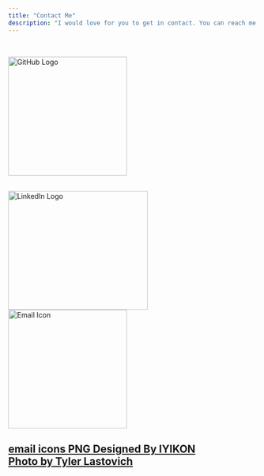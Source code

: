 ```yaml
---
title: "Contact Me"
description: "I would love for you to get in contact. You can reach me at any of these locations."
---
```


<head>

<link rel="stylesheet" type="text/css" href="css/styles.css">

```{=html}
<style>
body {
      background-image: url('/images/contact_background.jpg');
      background-size: cover;
    }
  </style>
```
</head>

<br>

<a href="https://github/oliverfanderson"> ![GitHub Logo](images/github-mark.png){.center alt="GitHub Logo" style="width:240px;height:240px;"} </a><br><br>

<a href="https://linkedin.com/in/oliver-f-anderson"> <img src="images/LI-In-Bug.png" alt="LinkedIn Logo" class="center" style="width:282px;height:240px;"/> </a> <br> <a href="mailto:olliefanderson@gmail.com"> <img src="images/email_icon.png" alt="Email Icon" class="center" style="width:240px;height:240px;"/> </a>

## <a href="https://pngtree.com/freepng/vector-email-icon_3876640.html?sol=downref&id=bef" target="_blank" class="small-link">email icons PNG Designed By IYIKON</a><br><a href="https://www.pexels.com/photo/photo-of-sea-waves-under-cloudy-sky-1671627/" target="_blank" class="small-link">Photo by Tyler Lastovich</a>

